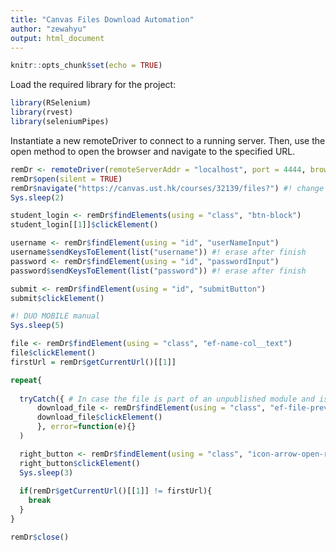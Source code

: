 ---
title: "Canvas Files Download Automation"
author: "zewahyu"
output: html_document
---

```{r setup, include=FALSE}
knitr::opts_chunk$set(echo = TRUE)
```

Load the required library for the project:

```{r loadlib, echo=TRUE, message=FALSE, warning=FALSE, results='hide'}
library(RSelenium)
library(rvest)
library(seleniumPipes)
```

Instantiate a new remoteDriver to connect to a running server.
Then, use the open method to open the browser and navigate to the specified URL.

```{r connect to the server}

remDr <- remoteDriver(remoteServerAddr = "localhost", port = 4444, browserName = "chrome")
remDr$open(silent = TRUE)
remDr$navigate("https://canvas.ust.hk/courses/32139/files?") #! change to the respective canvas file url
Sys.sleep(2)

```

```{r login}

student_login <- remDr$findElements(using = "class", "btn-block")
student_login[[1]]$clickElement()

username <- remDr$findElement(using = "id", "userNameInput")
username$sendKeysToElement(list("username")) #! erase after finish
password <- remDr$findElement(using = "id", "passwordInput")
password$sendKeysToElement(list("password")) #! erase after finish

submit <- remDr$findElement(using = "id", "submitButton")
submit$clickElement()

#! DUO MOBILE manual
Sys.sleep(5)

```


```{r get documents}

file <- remDr$findElement(using = "class", "ef-name-col__text")
file$clickElement()
firstUrl = remDr$getCurrentUrl()[[1]]

repeat{
  
  tryCatch({ # In case the file is part of an unpublished module and is not available yet.
      download_file <- remDr$findElement(using = "class", "ef-file-preview-header-download")
      download_file$clickElement()
      }, error=function(e){}
  )

  right_button <- remDr$findElement(using = "class", "icon-arrow-open-right")
  right_button$clickElement()
  Sys.sleep(3)
  
  if(remDr$getCurrentUrl()[[1]] != firstUrl){
    break
  }
}

```

```{r close browser}
remDr$close()

```
